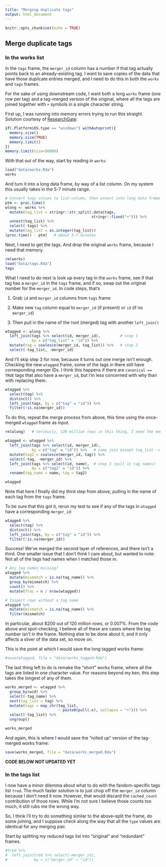 ```yaml
---
title: "Merging duplicate tags"
output: html_document
---
```


```r
knitr::opts_chunk$set(echo = TRUE)
```

## Merge duplicate tags

### In the works list

In the `tags` frame, the `merger_id` column has a number if that tag actually points back to an already-existing tag. I want to save copies of the data that have those duplicate entries merged, and I need to do this in both the `works` and `tags` frames.

For the sake of using downstream code, I want both a long `works` frame (one row per tag) and a tag-merged version of the original, where all the tags are joined together with `+` symbols in a single character string.

First up, I was running into memory errors trying to run this straight. Solution courtesy of [ResearchGate](https://www.researchgate.net/post/How_to_solve_Error_cannot_allocate_vector_of_size_12_Gb_in_R):


```r
if(.Platform$OS.type == "windows") withAutoprint({
  memory.size()
  memory.size(TRUE)
  memory.limit()
})
memory.limit(size=56000)
```

With that out of the way, start by reading in `works`:

```r
load("data/works.Rda")
works
```

And turn it into a long data frame, by way of a list column. On my system this usually takes in the 5-7 minute range.

```r
# Convert tags values to list-column, then unnest into long data frame
ptm <- proc.time()
wlong <- works %>% 
  mutate(tag_list = stringr::str_split(.data$tags, 
                                       stringr::fixed("+"))) %>% 
  unnest(tag_list) %>% 
  select(-tags) %>% 
  mutate(tag_list = as.integer(tag_list))
(proc.time() - ptm)   # about 5-7 minutes
```

Next, I need to get the tags. And drop the original `works` frame, because I need that memory.

```r
rm(works)
load("data/tags.Rda")
tags
```

What I need to do next is look up every tag in the `works` frame, see if that tag has a `merger_id` in the `tags` frame, and if so, swap out the original number for the `merger_id`. In code steps, that's 

1. Grab `id` and `merger_id` columns from `tags` frame

2. Make new `tag` column equal to `merger_id` (if present) or `id` (if no `merger_id`)

3. Then pull in the name of the root (merged) tag with another `left_join()`

```r
wtagged <- wlong %>% 
  left_join(tags %>% select(id, merger_id),         # step 1
            by = c("tag_list" = "id")) %>% 
  mutate(tag = coalesce(merger_id, tag_list)) %>%   # step 2
  select(-tag_list, -merger_id)
```

And I'll skip step 3 for now, because it turns out one merge isn't enough. Checking the new `wtagged` frame, some of the tags in there still have corresponding merger IDs. I think this happens if there are `canonical == TRUE` tags that also have a `merger_id`, but I'm less concerned with why than with replacing them. 

```r
wtagged %>% 
  select(tag) %>% 
  distinct() %>% 
  left_join(tags, by = c("tag" = "id")) %>% 
  filter(!is.na(merger_id))

```

To do this, repeat the merge process from above, this time using the once-merged `wtagged` frame as input. 

```r
rm(wlong)   # seriously, 120 million rows in this thing, I need the memory

wtagged <- wtagged %>%   
  left_join(tags %>% select(id, merger_id), 
            by = c("tag" = "id")) %>%   # same join except tag_list -> tag now
  mutate(tag2 = coalesce(merger_id, tag)) %>% 
  select(-tag, -merger_id) %>% 
  left_join(tags %>% select(id, name),  # step 3 (pull in tag names)
            by = c("tag2" = "id")) %>% 
  rename(tag_name = name, tag = tag2)

wtagged
```

Note that here I finally did my third step from above, pulling in the name of each tag from the `tags` frame. 

To be sure that this got it, rerun my test to see if any of the tags in `wtagged` have a corresponding `merger_id`:

```r
wtagged %>% 
  select(tag) %>% 
  distinct() %>% 
  left_join(tags, by = c("tag" = "id")) %>% 
  filter(!is.na(merger_id))
```

Success! We've merged the second layer of references, and there isn't a third. One smaller issue that I don't think I care about, but wanted to note: Not all of the tags had names when I matched those in.

```r
# Any tag names missing?
wtagged %>% 
  mutate(mismatch = is.na(tag_name)) %>% 
  group_by(mismatch) %>% 
  count() %>% 
  mutate(frac = n / nrow(wtagged))

# Inspect rows without a tag name 
wtagged %>% 
  mutate(mismatch = is.na(tag_name)) %>% 
  filter(mismatch) 
```

In particular, about 8200 out of 120 million rows, or 0.007%. From the code above and spot-checking, I believe all of these are cases where the tag number isn't in the frame. Nothing else to be done about it, and it only affects a sliver of the data set, so move on. 

This is the point at which I would save the long tagged works frame:

```r
#save(wtagged, file = "data/works_tagged.Rda")  
```

The last thing left to do is remake the "short" works frame, where all the tags are listed in one character value. For reasons beyond my ken, this step takes the longest of any of them.

```r
works_merged <- wtagged %>% 
  group_by(wid) %>% 
  select(-tag_name) %>% 
  nest(tag_list = tag) %>% 
  mutate(tags = map_chr(tag_list, 
                        ~ paste0(pull(.x), collapse = "+"))) %>% 
  select(-tag_list) %>% 
  ungroup()

works_merged
```

And again, this is where I would save the "rolled up" version of the tag-merged works frame:

```r
save(works_merged, file = "data/works_merged.Rda")  
```

**CODE BELOW NOT UPDATED YET**


### In the tags list

I now have a minor dilemma about what to do with the fandom-specific tags list `tred`. The much faster solution is to just chop off the `merger_id` column because I don't need it now. However, that would discard the `cached_count` contribution of those rows. While I'm not sure I believe those counts too much, it still rubs me the wrong way. 

So, I think I'll try to do something similar to the above--split the frame, do some joining, and I suppose check along the way that all the `type` values are identical for any merging pair. 

Start by splitting my reduced tags list into "original" and "redundant" frames.

```r
#tred %>% 
#  left_join(tred %>% select(-merger_id), 
#            by = c("merger_id" = "id"))
```
